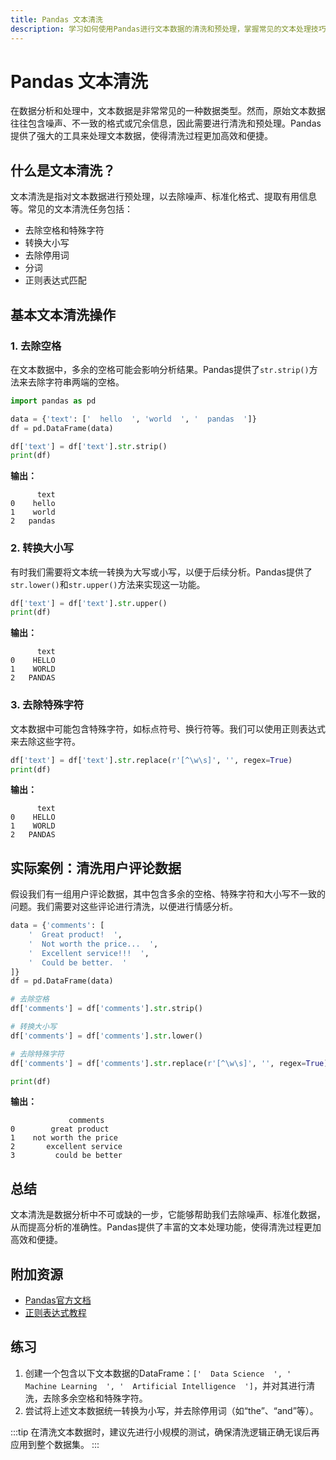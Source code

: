 ```yaml
---
title: Pandas 文本清洗
description: 学习如何使用Pandas进行文本数据的清洗和预处理，掌握常见的文本处理技巧。
---
```


# Pandas 文本清洗

在数据分析和处理中，文本数据是非常常见的一种数据类型。然而，原始文本数据往往包含噪声、不一致的格式或冗余信息，因此需要进行清洗和预处理。Pandas提供了强大的工具来处理文本数据，使得清洗过程更加高效和便捷。

## 什么是文本清洗？

文本清洗是指对文本数据进行预处理，以去除噪声、标准化格式、提取有用信息等。常见的文本清洗任务包括：

- 去除空格和特殊字符
- 转换大小写
- 去除停用词
- 分词
- 正则表达式匹配

## 基本文本清洗操作

### 1. 去除空格

在文本数据中，多余的空格可能会影响分析结果。Pandas提供了`str.strip()`方法来去除字符串两端的空格。

```python
import pandas as pd

data = {'text': ['  hello  ', 'world  ', '  pandas  ']}
df = pd.DataFrame(data)

df['text'] = df['text'].str.strip()
print(df)
```

**输出：**

```
      text
0    hello
1    world
2   pandas
```

### 2. 转换大小写

有时我们需要将文本统一转换为大写或小写，以便于后续分析。Pandas提供了`str.lower()`和`str.upper()`方法来实现这一功能。

```python
df['text'] = df['text'].str.upper()
print(df)
```

**输出：**

```
      text
0    HELLO
1    WORLD
2   PANDAS
```

### 3. 去除特殊字符

文本数据中可能包含特殊字符，如标点符号、换行符等。我们可以使用正则表达式来去除这些字符。

```python
df['text'] = df['text'].str.replace(r'[^\w\s]', '', regex=True)
print(df)
```

**输出：**

```
      text
0    HELLO
1    WORLD
2   PANDAS
```

## 实际案例：清洗用户评论数据

假设我们有一组用户评论数据，其中包含多余的空格、特殊字符和大小写不一致的问题。我们需要对这些评论进行清洗，以便进行情感分析。

```python
data = {'comments': [
    '  Great product!  ',
    '  Not worth the price...  ',
    '  Excellent service!!!  ',
    '  Could be better.  '
]}
df = pd.DataFrame(data)

# 去除空格
df['comments'] = df['comments'].str.strip()

# 转换大小写
df['comments'] = df['comments'].str.lower()

# 去除特殊字符
df['comments'] = df['comments'].str.replace(r'[^\w\s]', '', regex=True)

print(df)
```

**输出：**

```
             comments
0        great product
1    not worth the price
2       excellent service
3         could be better
```

## 总结

文本清洗是数据分析中不可或缺的一步，它能够帮助我们去除噪声、标准化数据，从而提高分析的准确性。Pandas提供了丰富的文本处理功能，使得清洗过程更加高效和便捷。

## 附加资源

- [Pandas官方文档](https://pandas.pydata.org/pandas-docs/stable/user_guide/text.html)
- [正则表达式教程](https://docs.python.org/3/library/re.html)

## 练习

1. 创建一个包含以下文本数据的DataFrame：`['  Data Science  ', '  Machine Learning  ', '  Artificial Intelligence  ']`，并对其进行清洗，去除多余空格和特殊字符。
2. 尝试将上述文本数据统一转换为小写，并去除停用词（如“the”、“and”等）。

:::tip
在清洗文本数据时，建议先进行小规模的测试，确保清洗逻辑正确无误后再应用到整个数据集。
:::